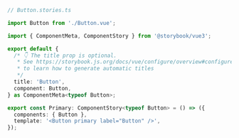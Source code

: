 ```ts
// Button.stories.ts

import Button from './Button.vue';

import { ComponentMeta, ComponentStory } from '@storybook/vue3';

export default {
  /* 👇 The title prop is optional.
   * See https://storybook.js.org/docs/vue/configure/overview#configure-story-loading
   * to learn how to generate automatic titles
   */
  title: 'Button',
  component: Button,
} as ComponentMeta<typeof Button>;

export const Primary: ComponentStory<typeof Button> = () => ({
  components: { Button },
  template: '<Button primary label="Button" />',
});
```
